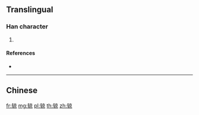 {{character info/new}}
{{also|輬}}
==Translingual==

===Han character===
{{Han char|rn=159|rad=车|as=08|sn=12|four=|canj=KQYRF}}

# {{defn|Han|sort=车08}}

====References====
* {{Han ref|kx=1250.241|hdz=53542.011|uh=8F8C|ud=36748}}

----

==Chinese==
{{zh-see|輬}}
[[fr:辌]]
[[mg:辌]]
[[pl:辌]]
[[th:辌]]
[[zh:辌]]